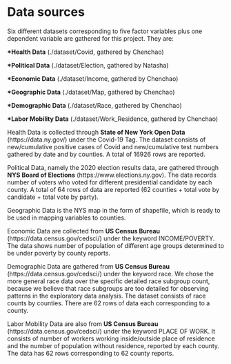 # Data sources

Six different datasets corresponding to five factor variables plus one dependent variable are gathered for this project. They are:

<b>*Health Data</b> (./dataset/Covid, gathered by Chenchao)

<b>*Political Data</b> (./dataset/Election, gathered by Natasha)

<b>*Economic Data</b> (./dataset/Income, gathered by Chenchao)

<b>*Geographic Data</b> (./dataset/Map, gathered by Chenchao)

<b>*Demographic Data</b> (./dataset/Race, gathered by Chenchao)

<b>*Labor Mobility Data</b> (./dataset/Work_Residence, gathered by Chenchao)

Health Data is collected through <b>State of New York Open Data</b> (https://data.ny.gov/) under the Covid-19 Tag. The dataset consists of new/cumulative positive cases of Covid and new/cumulative test numbers gathered by date and by counties. A total of 16926 rows are reported.

Political Data, namely the 2020 election results data, are gathered through <b>NYS Board of Elections</b> (https://www.elections.ny.gov). The data records number of voters who voted for different presidential candidate by each county. A total of 64 rows of data are reported (62 counties + total vote by candidate + total vote by party).

Geographic Data is the NYS map in the form of shapefile, which is ready to be used in mapping variables to counties.

Economic Data are collected from <b>US Census Bureau</b> (https://data.census.gov/cedsci/) under the keyword INCOME/POVERTY. The data shows number of population of different age groups determined to be under poverty by county reports.

Demographic Data are gathered from <b>US Census Bureau</b> (https://data.census.gov/cedsci/) under the keyword race. We chose the more general race data over the specific detailed race subgroup count, because we believe that race subgroups are too detailed for observing patterns in the exploratory data analysis. The dataset consists of race counts by counties. There are 62 rows of data each corresponding to a county.

Labor Mobility Data are also from <b>US Census Bureau</b> (https://data.census.gov/cedsci/) under the keyword PLACE OF WORK. It consists of number of workers working inside/outside place of residence and the number of population without residence, reported by each county. The data has 62 rows corresponding to 62 county reports.